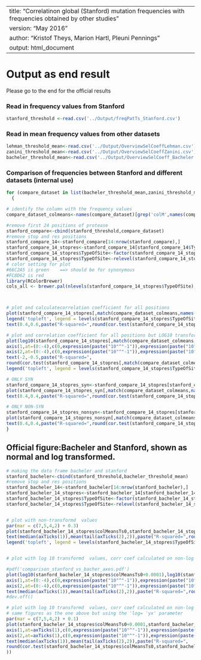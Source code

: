 ----
title: "Correlatinon global (Stanford) mutation frequencies with frequencies obtained by other studies "
version: "May 2016"
author: "Kristof Theys, Marion Hartl, Pleuni Pennings"
output: html_document
----

# Output as end result 

Please go to the end for the official results 

### Read in frequency values from Stanford

```r
stanford_threshold <-read.csv('../Output/freqPatTs_Stanford.csv')
```

### Read in mean frequency values from other datasets
```r
lehman_threshold_mean<-read.csv('../Output/OverviewSelCoeffLehman.csv')
zanini_threshold_mean<-read.csv('../Output/OverviewSelCoeffZanini.csv')
bacheler_threshold_mean<-read.csv('../Output/OverviewSelCoeff_Bacheler.csv')
```

### Comparison of frequencies between Stanford and different datasets  (internal use)

```r
for (compare_dataset in list(bacheler_threshold_mean,zanini_threshold_mean,lehman_threshold_mean))
  {

# identify the column with the frequency values   
compare_dataset_colmeans<-names(compare_dataset)[grep('colM',names(compare_dataset))]

#remove first 24 positions of protease
stanford_compare<-cbind(stanford_threshold,compare_dataset)
#remove stop and res positions 
stanford_compare_14<-stanford_compare[14:nrow(stanford_compare),]
stanford_compare_14_stopres<-stanford_compare_14[stanford_compare_14$TypeOfSite!='res' & stanford_compare_14$TypeOfSite!='stop' ,]
stanford_compare_14_stopres$TypeOfSite<-factor(stanford_compare_14_stopres$TypeOfSite)
stanford_compare_14_stopres$TypeOfSite<-relevel(stanford_compare_14_stopres$TypeOfSite,"syn")
# color setting for plot 
#66C2A5 is green    ==> should be for synonymous 
#FC8D62 is red
library(RColorBrewer)
cols_all <- brewer.pal(nlevels(stanford_compare_14_stopres$TypeOfSite),"Set2")



# plot and calculatecorrelation coefficient for all positions 
plot(stanford_compare_14_stopres[,match(compare_dataset_colmeans,names(stanford_compare_14_stopres))],stanford_compare_14_stopres$colMeansTs0_stanford,ylab="Between-patient",xlab="Within-patient", col=cols_all[stanford_compare_14_stopres$TypeOfSite],lwd=2,main= paste("Stanford_vs_",compare_dataset_colmeans,sep=""))
legend('topleft', legend = levels(stanford_compare_14_stopres$TypeOfSite), col = cols_all, cex = 0.8, pch = 1)
text(0.4,0.6,paste("R-squared=",round(cor.test(stanford_compare_14_stopres$colMeansTs0_stanford,stanford_compare_14_stopres[,match(compare_dataset_colmeans,names(stanford_compare_14_stopres))])$estimate*cor.test(stanford_compare_14_stopres$colMeansTs0_stanford,stanford_compare_14_stopres[,match(compare_dataset_colmeans,names(stanford_compare_14_stopres))])$estimate,3)))

# plot and correlation coefficient for all positions but LOG10 transformed to plot, not for the corr coef
plot(log10(stanford_compare_14_stopres[,match(compare_dataset_colmeans,names(stanford_compare_14_stopres))]+0.0001),log10(stanford_compare_14_stopres$colMeansTs0_stanford+0.0001),ylab="Between-patient",xlab="Within-patient", col=cols_all[stanford_compare_14_stopres$TypeOfSite],lwd=2,main= paste("log10: Stanford_vs_",compare_dataset_colmeans,sep=""),xaxt = "n",yaxt = "n")
axis(1,at=(0:-4),c(0,expression(paste("10"^"-1")),expression(paste("10"^"-2")),expression(paste("10"^"-3")),expression(paste("10"^"-4"))))
axis(2,at=(0:-4),c(0,expression(paste("10"^"-1")),expression(paste("10"^"-2")),expression(paste("10"^"-3")),expression(paste("10"^"-4"))),las=2)
text(-2,-0.5,paste("R-squared=",
round(cor.test(stanford_compare_14_stopres[,match(compare_dataset_colmeans,names(stanford_compare_14_stopres))],stanford_compare_14_stopres$colMeansTs0_stanford)$estimate * cor.test(stanford_compare_14_stopres[,match(compare_dataset_colmeans,names(stanford_compare_14_stopres))],stanford_compare_14_stopres$colMeansTs0_stanford)$estimate,3)))
legend('topleft', legend = levels(stanford_compare_14_stopres$TypeOfSite), col = cols_all, cex = 0.8, pch = 1)

# ONLY SYN  
stanford_compare_14_stopres_syn<-stanford_compare_14_stopres[stanford_compare_14_stopres$TypeOfSite=='syn',]
plot(stanford_compare_14_stopres_syn[,match(compare_dataset_colmeans,names(stanford_compare_14_stopres_syn))],stanford_compare_14_stopres_syn$colMeansTs0_stanford,xlab=compare_dataset_colmeans,ylab='Stanford', col=cols_all[stanford_compare_14_stopres_syn$TypeOfSite],lwd=2,main= paste("SYN:Stanford_vs_",compare_dataset_colmeans,sep=""))
text(0.4,0.4,paste("R-squared=",round(cor.test(stanford_compare_14_stopres_syn$colMeansTs0_stanford,stanford_compare_14_stopres_syn[,match(compare_dataset_colmeans,names(stanford_compare_14_stopres_syn))])$estimate*cor.test(stanford_compare_14_stopres_syn$colMeansTs0_stanford,stanford_compare_14_stopres_syn[,match(compare_dataset_colmeans,names(stanford_compare_14_stopres_syn))])$estimate,3)))

# ONLY NON-SYN 
stanford_compare_14_stopres_nonsyn<-stanford_compare_14_stopres[stanford_compare_14_stopres$TypeOfSite=='nonsyn',]
plot(stanford_compare_14_stopres_nonsyn[,match(compare_dataset_colmeans,names(stanford_compare_14_stopres_nonsyn))],stanford_compare_14_stopres_nonsyn$colMeansTs0_stanford,xlab=compare_dataset_colmeans,ylab='Stanford', col=cols_all[stanford_compare_14_stopres_nonsyn$TypeOfSite],lwd=2, main=paste("NONSYN:Stanford_vs_",compare_dataset_colmeans,sep=""))
text(0.4,0.4,paste("R-squared=",round(cor.test(stanford_compare_14_stopres_nonsyn$colMeansTs0_stanford,stanford_compare_14_stopres_nonsyn[,match(compare_dataset_colmeans,names(stanford_compare_14_stopres_nonsyn))])$estimate*cor.test(stanford_compare_14_stopres_nonsyn$colMeansTs0_stanford,stanford_compare_14_stopres_nonsyn[,match(compare_dataset_colmeans,names(stanford_compare_14_stopres_nonsyn))])$estimate,3)))
}
```


## Official figure:Bacheler and Stanford, shown as normal and log transformed. 
```r
# making the data frame bacheler and stanford 
stanford_bacheler<-cbind(stanford_threshold,bacheler_threshold_mean)
#remove stop and res positions 
stanford_bacheler_14<-stanford_bacheler[14:nrow(stanford_bacheler),]
stanford_bacheler_14_stopres<-stanford_bacheler_14[stanford_bacheler_14$TypeOfSite!='res' & stanford_bacheler_14$TypeOfSite!='stop' ,]
stanford_bacheler_14_stopres$TypeOfSite<-factor(stanford_bacheler_14_stopres$TypeOfSite)
stanford_bacheler_14_stopres$TypeOfSite<-relevel(stanford_bacheler_14_stopres$TypeOfSite,"syn")


# plot with non-transformd  values 
par(mar = c(7,5,4,2) + 0.3)
plot(stanford_bacheler_14_stopres$colMeansTs0,stanford_bacheler_14_stopres$colMeansTs0_stanford,ylab="Between-patient",xlab="Within-patient", col=cols_all[stanford_bacheler_14_stopres$TypeOfSite],lwd=2,main= "Within-patient vs between-patient frequencies")
text(median(axTicks(1)),mean(tail(axTicks(2),2)),paste("R-squared=",round(cor.test(stanford_bacheler_14_stopres$colMeansTs0,stanford_bacheler_14_stopres$colMeansTs0_stanford)$estimate * cor.test(stanford_bacheler_14_stopres$colMeansTs0,stanford_bacheler_14_stopres$colMeansTs0_stanford)$estimate,3)))
legend('topleft', legend = levels(stanford_bacheler_14_stopres$TypeOfSite), col = cols_all, cex = 0.8, pch = 1)


# plot with log 10 transformd  values, corr coef calculated on non-log transformed values 

#pdf('comparison_stanford_vs_bacher_axes.pdf')
plot(log10(stanford_bacheler_14_stopres$colMeansTs0+0.0001),log10(stanford_bacheler_14_stopres$colMeansTs0_stanford+0.0001),ylab="Between-patient",xlab="Within-patient", col=cols_all[stanford_bacheler_14_stopres$TypeOfSite],lwd=2,main= "Within-patient vs between-patient frequencies",xaxt = "n",yaxt = "n",cex=0.8,cex.main =0.8)
axis(1,at=(0:-4),c(0,expression(paste("10"^"-1")),expression(paste("10"^"-2")),expression(paste("10"^"-3")),expression(paste("10"^"-4"))),cex = 0.8)
axis(2,at=(0:-4),c(0,expression(paste("10"^"-1")),expression(paste("10"^"-2")),expression(paste("10"^"-3")),expression(paste("10"^"-4"))),las=2,cex =0.8)
text(median(axTicks(1)),mean(tail(axTicks(2),2)),paste("R-squared=",round(cor.test(stanford_bacheler_14_stopres$colMeansTs0,stanford_bacheler_14_stopres$colMeansTs0_stanford)$estimate * cor.test(stanford_bacheler_14_stopres$colMeansTs0,stanford_bacheler_14_stopres$colMeansTs0_stanford)$estimate,3)),cex=0.8)
#dev.off()

# plot with log 10 transformd  values, corr coef calculated on non-log transformed values 
# same figures as the one above but using the 'log= 'yx' parameter 
par(mar = c(7,5,4,2) + 0.1)
plot(stanford_bacheler_14_stopres$colMeansTs0+0.0001,stanford_bacheler_14_stopres$colMeansTs0_stanford+0.0001, log='xy',ylab="Between-patient",xlab="Within-patient", col=cols_all[stanford_bacheler_14_stopres$TypeOfSite],lwd=2,main= "Within-patient vs between-patient frequencies",xaxt = "n",yaxt = "n")
axis(1,at=axTicks(1),c(0,expression(paste("10"^"-1")),expression(paste("10"^"-2")),expression(paste("10"^"-3")),expression(paste("10"^"-4"))))
axis(2,at=axTicks(1),c(0,expression(paste("10"^"-1")),expression(paste("10"^"-2")),expression(paste("10"^"-3")),expression(paste("10"^"-4"))),las=2)
text(median(axTicks(1)),mean(tail(axTicks(2),2)),paste("R-squared=",
round(cor.test(stanford_bacheler_14_stopres$colMeansTs0,stanford_bacheler_14_stopres$colMeansTs0_stanford)$estimate * cor.test(stanford_bacheler_14_stopres$colMeansTs0,stanford_bacheler_14_stopres$colMeansTs0_stanford)$estimate,3)
))
```








